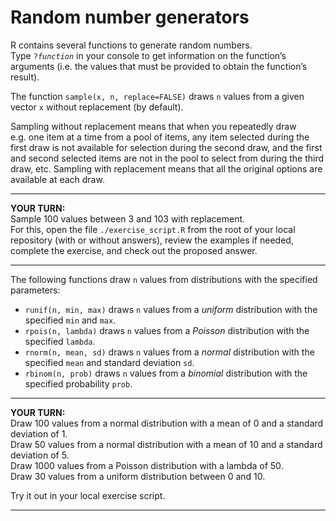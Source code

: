 # Random number generators

R contains several functions to generate random numbers.  
Type `?`*`function`* in your console to get information on the function's arguments (i.e. the values that must be provided to obtain the function's result).  

The function `sample(x, n, replace=FALSE)` draws `n` values from a given vector `x` without replacement (by default). 

Sampling without replacement means that when you repeatedly draw e.g. one item at a time from a pool of items, any item selected during the first draw is not available for selection during the second draw, and the first and second selected items are not in the pool to select from during the third draw, etc. Sampling with replacement means that all the original options are available at each draw.  

***
**YOUR TURN:**  
Sample 100 values between 3 and 103 with replacement.    
For this, open the file `./exercise_script.R` from the root of your local repository (with or without answers), review the examples if needed, complete the exercise, and check out the proposed answer.

***

The following functions draw `n` values from distributions with the specified parameters:  

* `runif(n, min, max)` draws `n` values from a *uniform* distribution with the specified `min` and `max`.  
* `rpois(n, lambda)` draws `n` values from a *Poisson* distribution with the specified `lambda`.  
* `rnorm(n, mean, sd)` draws `n` values from a *normal* distribution with the specified `mean` and standard deviation `sd`.  
* `rbinom(n, prob)`	draws `n` values from a	*binomial* distribution with the specified probability `prob`.  

***
**YOUR TURN:**    
Draw 100 values from a normal distribution with a mean of 0 and a standard deviation of 1.  
Draw 50 values from a normal distribution with a mean of 10 and a standard deviation of 5.  
Draw 1000 values from a Poisson distribution with a lambda of 50.  
Draw 30 values from a uniform distribution between 0 and 10.  

Try it out in your local exercise script.

***


 


